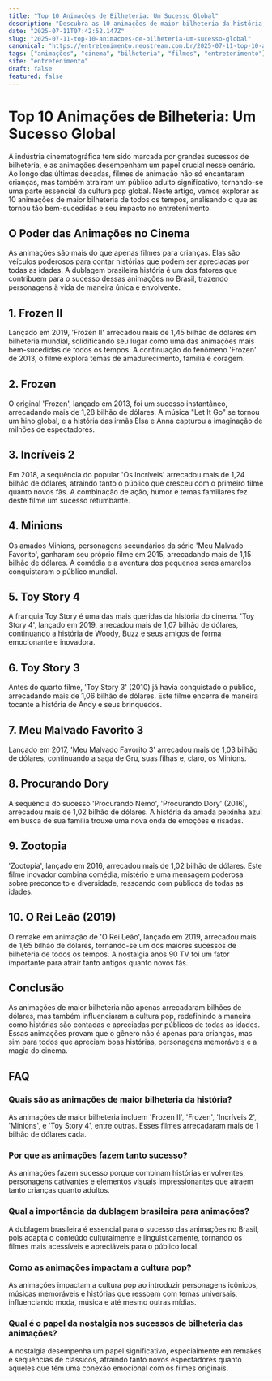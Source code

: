 ```yaml
---
title: "Top 10 Animações de Bilheteria: Um Sucesso Global"
description: "Descubra as 10 animações de maior bilheteria da história, explorando sucessos como Frozen e Toy Story, e entenda como esses filmes impactaram a indústria do entretenimento."
date: "2025-07-11T07:42:52.147Z"
slug: "2025-07-11-top-10-animacoes-de-bilheteria-um-sucesso-global"
canonical: "https://entretenimento.neostream.com.br/2025-07-11-top-10-animacoes-de-bilheteria-um-sucesso-global"
tags: ["animações", "cinema", "bilheteria", "filmes", "entretenimento"]
site: "entretenimento"
draft: false
featured: false
---
```


# Top 10 Animações de Bilheteria: Um Sucesso Global

A indústria cinematográfica tem sido marcada por grandes sucessos de bilheteria, e as animações desempenham um papel crucial nesse cenário. Ao longo das últimas décadas, filmes de animação não só encantaram crianças, mas também atraíram um público adulto significativo, tornando-se uma parte essencial da cultura pop global. Neste artigo, vamos explorar as 10 animações de maior bilheteria de todos os tempos, analisando o que as tornou tão bem-sucedidas e seu impacto no entretenimento.

## O Poder das Animações no Cinema

As animações são mais do que apenas filmes para crianças. Elas são veículos poderosos para contar histórias que podem ser apreciadas por todas as idades. A dublagem brasileira história é um dos fatores que contribuem para o sucesso dessas animações no Brasil, trazendo personagens à vida de maneira única e envolvente.

## 1. Frozen II

Lançado em 2019, 'Frozen II' arrecadou mais de 1,45 bilhão de dólares em bilheteria mundial, solidificando seu lugar como uma das animações mais bem-sucedidas de todos os tempos. A continuação do fenômeno 'Frozen' de 2013, o filme explora temas de amadurecimento, família e coragem.

## 2. Frozen

O original 'Frozen', lançado em 2013, foi um sucesso instantâneo, arrecadando mais de 1,28 bilhão de dólares. A música "Let It Go" se tornou um hino global, e a história das irmãs Elsa e Anna capturou a imaginação de milhões de espectadores.

## 3. Incríveis 2

Em 2018, a sequência do popular 'Os Incríveis' arrecadou mais de 1,24 bilhão de dólares, atraindo tanto o público que cresceu com o primeiro filme quanto novos fãs. A combinação de ação, humor e temas familiares fez deste filme um sucesso retumbante.

## 4. Minions

Os amados Minions, personagens secundários da série 'Meu Malvado Favorito', ganharam seu próprio filme em 2015, arrecadando mais de 1,15 bilhão de dólares. A comédia e a aventura dos pequenos seres amarelos conquistaram o público mundial.

## 5. Toy Story 4

A franquia Toy Story é uma das mais queridas da história do cinema. 'Toy Story 4', lançado em 2019, arrecadou mais de 1,07 bilhão de dólares, continuando a história de Woody, Buzz e seus amigos de forma emocionante e inovadora.

## 6. Toy Story 3

Antes do quarto filme, 'Toy Story 3' (2010) já havia conquistado o público, arrecadando mais de 1,06 bilhão de dólares. Este filme encerra de maneira tocante a história de Andy e seus brinquedos.

## 7. Meu Malvado Favorito 3

Lançado em 2017, 'Meu Malvado Favorito 3' arrecadou mais de 1,03 bilhão de dólares, continuando a saga de Gru, suas filhas e, claro, os Minions.

## 8. Procurando Dory

A sequência do sucesso 'Procurando Nemo', 'Procurando Dory' (2016), arrecadou mais de 1,02 bilhão de dólares. A história da amada peixinha azul em busca de sua família trouxe uma nova onda de emoções e risadas.

## 9. Zootopia

'Zootopia', lançado em 2016, arrecadou mais de 1,02 bilhão de dólares. Este filme inovador combina comédia, mistério e uma mensagem poderosa sobre preconceito e diversidade, ressoando com públicos de todas as idades.

## 10. O Rei Leão (2019)

O remake em animação de 'O Rei Leão', lançado em 2019, arrecadou mais de 1,65 bilhão de dólares, tornando-se um dos maiores sucessos de bilheteria de todos os tempos. A nostalgia anos 90 TV foi um fator importante para atrair tanto antigos quanto novos fãs.

## Conclusão

As animações de maior bilheteria não apenas arrecadaram bilhões de dólares, mas também influenciaram a cultura pop, redefinindo a maneira como histórias são contadas e apreciadas por públicos de todas as idades. Essas animações provam que o gênero não é apenas para crianças, mas sim para todos que apreciam boas histórias, personagens memoráveis e a magia do cinema.

## FAQ

### Quais são as animações de maior bilheteria da história?

As animações de maior bilheteria incluem 'Frozen II', 'Frozen', 'Incríveis 2', 'Minions', e 'Toy Story 4', entre outras. Esses filmes arrecadaram mais de 1 bilhão de dólares cada.

### Por que as animações fazem tanto sucesso?

As animações fazem sucesso porque combinam histórias envolventes, personagens cativantes e elementos visuais impressionantes que atraem tanto crianças quanto adultos.

### Qual a importância da dublagem brasileira para animações?

A dublagem brasileira é essencial para o sucesso das animações no Brasil, pois adapta o conteúdo culturalmente e linguisticamente, tornando os filmes mais acessíveis e apreciáveis para o público local.

### Como as animações impactam a cultura pop?

As animações impactam a cultura pop ao introduzir personagens icônicos, músicas memoráveis e histórias que ressoam com temas universais, influenciando moda, música e até mesmo outras mídias.

### Qual é o papel da nostalgia nos sucessos de bilheteria das animações?

A nostalgia desempenha um papel significativo, especialmente em remakes e sequências de clássicos, atraindo tanto novos espectadores quanto aqueles que têm uma conexão emocional com os filmes originais.